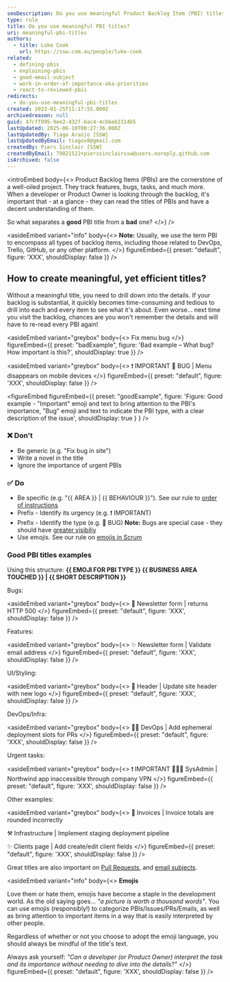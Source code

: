 ```yaml
---
seoDescription: Do you use meaningful Product Backlog Item (PBI) titles? Learn how to create efficient and descriptive PBI titles that make it easy for developers or Product Owners to quickly understand the context and importance of each item.
type: rule
title: Do you use meaningful PBI titles?
uri: meaningful-pbi-titles
authors:
  - title: Luke Cook
    url: https://ssw.com.au/people/luke-cook
related:
  - defining-pbis
  - explaining-pbis
  - good-email-subject
  - work-in-order-of-importance-aka-priorities
  - react-to-reviewed-pbis
redirects:
  - do-you-use-meaningful-pbi-titles
created: 2023-01-25T11:17:55.000Z
archivedreason: null
guid: 47cff095-9ee2-432f-bac4-4cbbeb2314b5
lastUpdated: 2025-06-10T00:27:36.000Z
lastUpdatedBy: Tiago Araújo [SSW]
lastUpdatedByEmail: tiagov8@gmail.com
createdBy: Piers Sinclair [SSW]
createdByEmail: 79821522+pierssinclairssw@users.noreply.github.com
isArchived: false
---
```


<introEmbed
  body={<>
Product Backlog Items (PBIs) are the cornerstone of a well-oiled project. They track features, bugs, tasks, and much more. When a developer or Product Owner is looking through the backlog, it's important that - at a glance - they can read the titles of PBIs and have a decent understanding of them.

So what separates a **good** PBI title from a **bad** one?
  </>}
/>
<youtubeEmbed url="https://www.youtube.com/embed/Wob4UgGmqdU" description="Video: Do you use meaningful PBI titles? | [Luke Cook](https://ssw.com.au/people/luke-cook/) | SSW Rules (5 min)" />

<asideEmbed
  variant="info"
  body={<>
    **Note:** Usually, we use the term PBI to encompass all types of backlog items, including those related to DevOps, Trello, GitHub, or any other platform.
  </>}
  figureEmbed={{
    preset: "default",
    figure: 'XXX',
    shouldDisplay: false
  }}
/>

## How to create meaningful, yet efficient titles?

Without a meaningful title, you need to drill down into the details. If your backlog is substantial, it quickly becomes time-consuming and tedious to drill into each and every item to see what it's about. Even worse... next time you visit the backlog, chances are you won't remember the details and will have to re-read every PBI again!

<asideEmbed
  variant="greybox"
  body={<>
    Fix menu bug
  </>}
  figureEmbed={{
    preset: "badExample",
    figure: 'Bad example – What bug? How important is this?',
    shouldDisplay: true
  }}
/>

<asideEmbed
  variant="greybox"
  body={<>
    ❗️ IMPORTANT 🐛 BUG | Menu disappears on mobile devices
  </>}
  figureEmbed={{
    preset: "default",
    figure: 'XXX',
    shouldDisplay: false
  }}
/>

<figureEmbed figureEmbed={{
  preset: "goodExample",
  figure: 'Figure: Good example - "Important" emoji and text to bring attention to the PBI\'s importance, "Bug" emoji and text to indicate the PBI type, with a clear description of the issue',
  shouldDisplay: true
} } />


### ❌ Don't

* Be generic (e.g. "Fix bug in site")
* Write a novel in the title
* Ignore the importance of urgent PBIs

### ✅ Do

* Be specific (e.g. "&#123;&#123; AREA &#125;&#125; | &#123;&#123; BEHAVIOUR &#125;&#125;"). See our rule to [order of instructions](/use-the-right-order-of-instructions)
* Prefix - Identify its urgency (e.g. ❗️ IMPORTANT)
* Prefix - Identify the type (e.g. 🐛 BUG)
  **Note:** Bugs are special case - they should have [greater visibiliy](/management-do-you-fix-bugs-first)
* Use emojis. See our rule on [emojis in Scrum](/which-emojis-to-use-in-scrum)

### Good PBI titles examples

Using this structure: **&#123;&#123; EMOJI FOR PBI TYPE &#125;&#125; &#123;&#123; BUSINESS AREA TOUCHED &#125;&#125; | &#123;&#123; SHORT DESCRIPTION &#125;&#125;**

Bugs:

<asideEmbed
  variant="greybox"
  body={<>
    🐛 Newsletter form | returns HTTP 500
  </>}
  figureEmbed={{
    preset: "default",
    figure: 'XXX',
    shouldDisplay: false
  }}
/>

Features:

<asideEmbed
  variant="greybox"
  body={<>
    ✨ Newsletter form | Validate email address
  </>}
  figureEmbed={{
    preset: "default",
    figure: 'XXX',
    shouldDisplay: false
  }}
/>

UI/Styling:

<asideEmbed
  variant="greybox"
  body={<>
    💄 Header | Update site header with new logo
  </>}
  figureEmbed={{
    preset: "default",
    figure: 'XXX',
    shouldDisplay: false
  }}
/>

DevOps/Infra:

<asideEmbed
  variant="greybox"
  body={<>
    👷‍♂️ DevOps | Add ephemeral deployment slots for PRs
  </>}
  figureEmbed={{
    preset: "default",
    figure: 'XXX',
    shouldDisplay: false
  }}
/>

Urgent tasks:

<asideEmbed
  variant="greybox"
  body={<>
    ❗️ IMPORTANT 🐛👷‍♂️ SysAdmin | Northwind app inaccessible through company VPN
  </>}
  figureEmbed={{
    preset: "default",
    figure: 'XXX',
    shouldDisplay: false
  }}
/>

Other examples:

<asideEmbed
  variant="greybox"
  body={<>
    🐛 Invoices | Invoice totals are rounded incorrectly

⚒️ Infrastructure | Implement staging deployment pipeline

✨ Clients page | Add create/edit client fields
  </>}
  figureEmbed={{
    preset: "default",
    figure: 'XXX',
    shouldDisplay: false
  }}
/>

Great titles are also important on [Pull Requests](/write-a-good-pull-request/#1-write-a-concise-and-self-explanatory-title), and [email subjects](/good-email-subject).

<asideEmbed
  variant="info"
  body={<>
    **Emojis**

Love them or hate them, emojis have become a staple in the development world. As the old saying goes... _"a picture is worth a thousand words"_. You can use emojis (responsibly!) to categorize PBIs/Issues/PRs/Emails, as well as bring attention to important items in a way that is easily interpreted by other people.

Regardless of whether or not you choose to adopt the emoji language, you should always be mindful of the title's text.

Always ask yourself: _"Can a developer (or Product Owner) interpret the task and its importance without needing to dive into the details?"_
  </>}
  figureEmbed={{
    preset: "default",
    figure: 'XXX',
    shouldDisplay: false
  }}
/>
